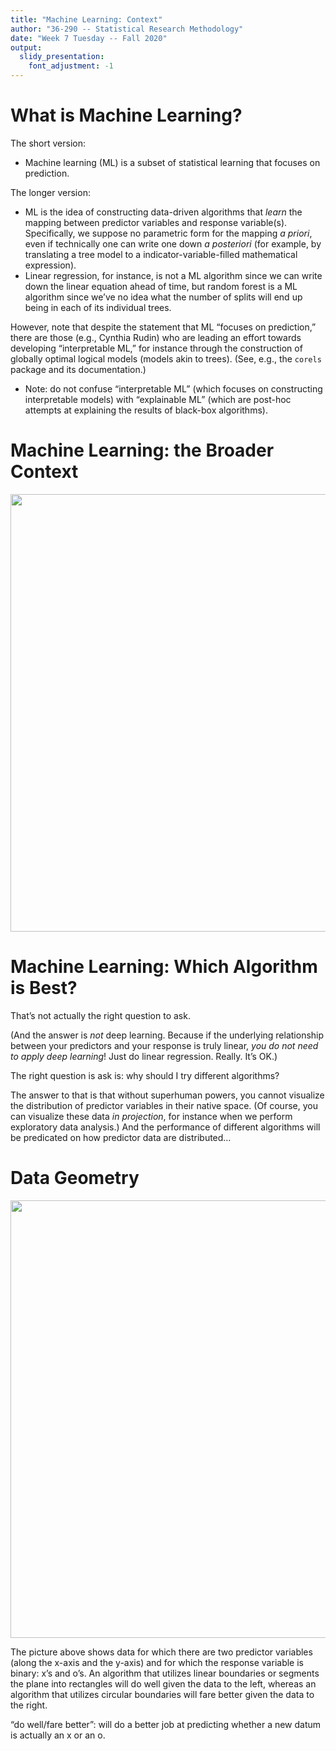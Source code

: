 ```yaml
---
title: "Machine Learning: Context"
author: "36-290 -- Statistical Research Methodology"
date: "Week 7 Tuesday -- Fall 2020"
output: 
  slidy_presentation:
    font_adjustment: -1
---
```


What is Machine Learning?
===

The short version:

- Machine learning (ML) is a subset of statistical learning that focuses on prediction.

The longer version:

- ML is the idea of constructing data-driven algorithms that *learn* the mapping between predictor variables and response variable(s). Specifically, we suppose no parametric form for the mapping *a priori*, even if technically one can write one down *a posteriori* (for example, by translating a tree model to a indicator-variable-filled mathematical expression).
- Linear regression, for instance, is not a ML algorithm since we can write down the linear equation ahead of time, but random forest is a ML algorithm since we've no idea what the number of splits will end up being in each of its individual trees.

However, note that despite the statement that ML "focuses on prediction," there are those (e.g., Cynthia Rudin) who are leading an effort towards developing "interpretable ML," for instance through the construction of globally optimal logical models (models akin to trees). (See, e.g., the `corels` package and its documentation.)

- Note: do not confuse "interpretable ML" (which focuses on constructing interpretable models) with "explainable ML" (which are post-hoc attempts at explaining the results of black-box algorithms).

Machine Learning: the Broader Context
===

<center>![](http://www.stat.cmu.edu/~pfreeman/ml_broad_context.png){width=700px}</center>

Machine Learning: Which Algorithm is Best?
===

That's not actually the right question to ask.

(And the answer is *not* deep learning. Because if the underlying relationship between your predictors and your response is truly linear, *you do not need to apply deep learning*! Just do linear regression. Really. It's OK.)

The right question is ask is: why should I try different algorithms?

The answer to that is that without superhuman powers, you cannot visualize the distribution of predictor variables in their native space. (Of course, you can visualize these data *in projection*, for instance when we perform exploratory data analysis.) And the performance of different algorithms will be predicated on how predictor data are distributed...

Data Geometry
===

<center>![](http://www.stat.cmu.edu/~pfreeman/data_geometry.png){width=700px}</center>

The picture above shows data for which there are two predictor variables (along the x-axis and the y-axis) and for which the response variable is binary: x's and o's. An algorithm that utilizes linear boundaries or segments the plane into rectangles will do well given the data to the left, whereas an algorithm that utilizes circular boundaries will fare better given the data to the right.

"do well/fare better": will do a better job at predicting whether a new datum is actually an x or an o.

